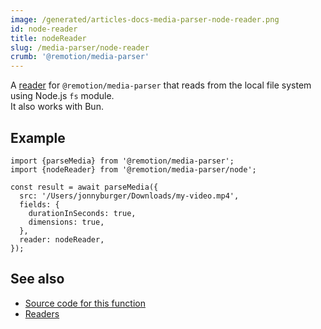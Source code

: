 ```yaml
---
image: /generated/articles-docs-media-parser-node-reader.png
id: node-reader
title: nodeReader
slug: /media-parser/node-reader
crumb: '@remotion/media-parser'
---
```


A [reader](/docs/media-parser/readers) for `@remotion/media-parser` that reads from the local file system using Node.js `fs` module.  
It also works with Bun.

## Example

```tsx twoslash title="Reading a local file"
import {parseMedia} from '@remotion/media-parser';
import {nodeReader} from '@remotion/media-parser/node';

const result = await parseMedia({
  src: '/Users/jonnyburger/Downloads/my-video.mp4',
  fields: {
    durationInSeconds: true,
    dimensions: true,
  },
  reader: nodeReader,
});
```

## See also

- [Source code for this function](https://github.com/remotion-dev/remotion/blob/main/packages/media-parser/src/node.ts)
- [Readers](/docs/media-parser/readers)
